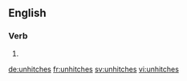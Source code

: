 ==English==

===Verb===
{{head|en|verb form}}

# {{en-third-person singular of|unhitch}}

[[de:unhitches]]
[[fr:unhitches]]
[[sv:unhitches]]
[[vi:unhitches]]
